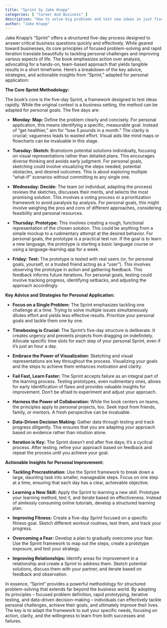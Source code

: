 ```yaml
---
title: "Sprint by Jake Knapp"
categories: [ "Career And Business" ]
description: "How to solve big problems and test new ideas in just five days"
author: "Jake Knapp"
---
```

Jake Knapp's "Sprint" offers a structured five-day process designed to answer critical business questions quickly and effectively. While geared toward businesses, its core principles of focused problem-solving and rapid iteration translate beautifully to tackling personal challenges and improving various aspects of life.  The book emphasizes action over analysis, advocating for a hands-on, team-based approach that yields tangible results in a short timeframe.  Here's a breakdown of the key advice, strategies, and actionable insights from "Sprint," adapted for personal application:

**The Core Sprint Methodology:**

The book's core is the five-day Sprint, a framework designed to test ideas rapidly. While the original context is a business setting, the method can be adapted for personal goals.  The five days are:

* **Monday: Map:** Define the problem clearly and concisely.  For personal application, this means identifying a specific, measurable goal. Instead of "get healthier," aim for "lose 5 pounds in a month."  The clarity is crucial; vagueness leads to wasted effort.  Visual aids like mind maps or flowcharts can be invaluable in this stage.

* **Tuesday: Sketch:**  Brainstorm potential solutions individually, focusing on visual representations rather than detailed plans.  This encourages diverse thinking and avoids early judgment.  For personal goals, sketching could involve visualizing the steps needed, potential obstacles, and desired outcomes.  This is about exploring multiple "what-if" scenarios without committing to any single one.

* **Wednesday: Decide:**  The team (or individual, adapting the process) reviews the sketches, discusses their merits, and selects the most promising solution.  This involves a voting process or a prioritization framework to avoid paralysis by analysis.  For personal goals, this might involve weighing the pros and cons of different approaches, considering feasibility and personal resources.

* **Thursday: Prototype:** This involves creating a rough, functional representation of the chosen solution.  This could be anything from a simple mockup to a rudimentary attempt at the desired behavior.  For personal goals, the prototype is a practical test run.  If the goal is to learn a new language, the prototype is starting a basic language course or using a language-learning app for a week.

* **Friday: Test:**  The prototype is tested with real users (or, for personal goals, yourself, or a trusted friend acting as a "user").  This involves observing the prototype in action and gathering feedback.  This feedback informs future iterations.  For personal goals, testing could involve tracking progress, identifying setbacks, and adjusting the approach accordingly.

**Key Advice and Strategies for Personal Application:**

* **Focus on a Single Problem:** The Sprint emphasizes tackling one challenge at a time.  Trying to solve multiple issues simultaneously dilutes effort and yields less effective results.  Prioritize your personal goals and tackle them one by one.

* **Timeboxing is Crucial:**  The Sprint's five-day structure is deliberate.  It creates urgency and prevents projects from dragging on indefinitely.  Allocate specific time slots for each step of your personal Sprint, even if it's just an hour a day.

* **Embrace the Power of Visualization:** Sketching and visual representations are key throughout the process.  Visualizing your goals and the steps to achieve them enhances motivation and clarity.

* **Fail Fast, Learn Faster:**  The Sprint accepts failure as an integral part of the learning process.  Testing prototypes, even rudimentary ones, allows for early identification of flaws and provides valuable insights for improvement. Don't be afraid to experiment and adjust your approach.

* **Harness the Power of Collaboration:** While the book centers on teams, the principles apply to personal projects, too.  Seek input from friends, family, or mentors.  A fresh perspective can be invaluable.

* **Data-Driven Decision Making:**  Gather data through testing and track progress diligently.  This ensures that you are adapting your approach based on evidence rather than intuition alone.

* **Iteration is Key:** The Sprint doesn't end after five days; it's a cyclical process.  After testing, refine your approach based on feedback and repeat the process until you achieve your goal.

**Actionable Insights for Personal Improvement:**

* **Tackling Procrastination:** Use the Sprint framework to break down a large, daunting task into smaller, manageable steps.  Focus on one step at a time, ensuring that each day has a clear, achievable objective.

* **Learning a New Skill:**  Apply the Sprint to learning a new skill.  Prototype your learning method, test it, and iterate based on effectiveness.  Instead of aimlessly consuming online tutorials, develop a structured learning plan.

* **Improving Fitness:**  Create a five-day Sprint focused on a specific fitness goal.  Sketch different workout routines, test them, and track your progress.

* **Overcoming a Fear:**  Develop a plan to gradually overcome your fear.  Use the Sprint framework to map out the steps, create a prototype exposure, and test your strategy.

* **Improving Relationships:**  Identify areas for improvement in a relationship and create a Sprint to address them.  Sketch potential solutions, discuss them with your partner, and iterate based on feedback and observation.

In essence, "Sprint" provides a powerful methodology for structured problem-solving that extends far beyond the business world.  By adopting its principles – focused problem definition, rapid prototyping, iterative testing, and data-driven decision-making – individuals can effectively tackle personal challenges, achieve their goals, and ultimately improve their lives.  The key is to adapt the framework to suit your specific needs, focusing on action, clarity, and the willingness to learn from both successes and failures.

